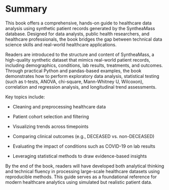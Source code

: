 # Summary

This book offers a comprehensive, hands-on guide to healthcare data analysis using synthetic patient records generated by the SyntheaMass database. Designed for data analysts, public health researchers, and healthcare professionals, the book bridges the gap between technical data science skills and real-world healthcare applications.

Readers are introduced to the structure and content of SyntheaMass, a high-quality synthetic dataset that mimics real-world patient records, including demographics, conditions, lab results, treatments, and outcomes. Through practical Python and pandas-based examples, the book demonstrates how to perform exploratory data analysis, statistical testing (such as t-tests, ANOVA, chi-square, Mann-Whitney U, Wilcoxon), correlation and regression analysis, and longitudinal trend assessments.

Key topics include:

-   Cleaning and preprocessing healthcare data

-   Patient cohort selection and filtering

-   Visualizing trends across timepoints

-   Comparing clinical outcomes (e.g., DECEASED vs. non-DECEASED)

-   Evaluating the impact of conditions such as COVID-19 on lab results

-   Leveraging statistical methods to draw evidence-based insights

By the end of the book, readers will have developed both analytical thinking and technical fluency in processing large-scale healthcare datasets using reproducible methods. This guide serves as a foundational reference for modern healthcare analytics using simulated but realistic patient data.
